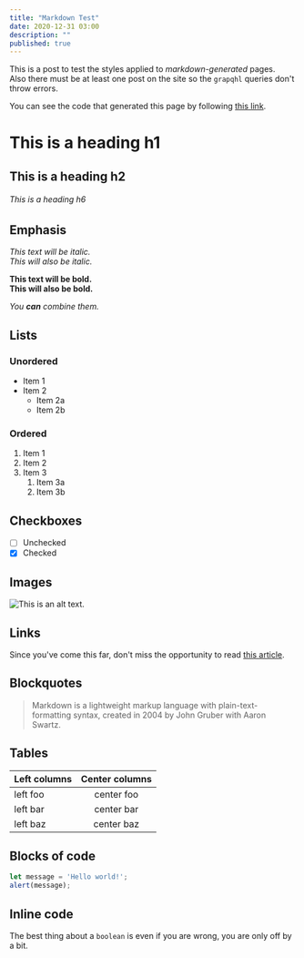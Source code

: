 ```yaml
---
title: "Markdown Test"
date: 2020-12-31 03:00
description: ""
published: true
---
```


This is a post to test the styles applied to _markdown-generated_ pages.  
Also there must be at least one post on the site so the `grapqhl` queries don't throw errors.  

You can see the code that generated this page by following
[this link](https://github.com/nahueespinosa/nahuelespinosa.com.ar/tree/master/content/blog/markdown-test/index.mdx).

# This is a heading h1
## This is a heading h2 
###### This is a heading h6

## Emphasis

*This text will be italic.*  
_This will also be italic._

**This text will be bold.**  
__This will also be bold.__

_You **can** combine them._

## Lists

### Unordered

* Item 1
* Item 2
    * Item 2a
    * Item 2b

### Ordered

1. Item 1
1. Item 2
1. Item 3
    1. Item 3a
    1. Item 3b

## Checkboxes

- [ ] Unchecked
- [x] Checked

## Images

![This is an alt text.](./photo.jpg "This is a sample image.")

## Links

Since you've come this far, don't miss the opportunity to read [this article](https://elgatoylacaja.com/vot-no).

## Blockquotes

> Markdown is a lightweight markup language with plain-text-formatting syntax, created in 2004 by John Gruber with Aaron Swartz.

## Tables

| Left columns  | Center columns |
| ------------- |:--------------:|
| left foo      | center foo     |
| left bar      | center bar     |
| left baz      | center baz     |

## Blocks of code

```js
let message = 'Hello world!';
alert(message);
```

## Inline code

The best thing about a `boolean` is even if you are wrong, you are only off by a bit.
